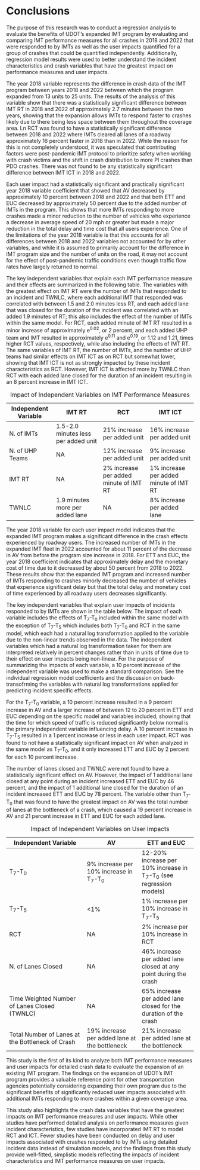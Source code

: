 # Conclusions

The purpose of this research was to conduct a regression analysis to evaluate the benefits of UDOT's expanded IMT program by evaluating and comparing IMT performance measures for all crashes in 2018 and 2022 that were responded to by IMTs as well as the user impacts quantified for a group of crashes that could be quantified independently. Additionally, regression model results were used to better understand the incident characteristics and crash variables that have the greatest impact on performance measures and user impacts.

The year 2018 variable represents the difference in crash data of the IMT program between years 2018 and 2022 between which the program expanded from 13 units to 25 units. The results of the analysis of this variable show that there was a statistically significant difference between IMT RT in 2018 and 2022 of approximately 2.7 minutes between the two years, showing that the expansion allows IMTs to respond faster to crashes likely due to there being less space between them throughout the coverage area. Ln RCT was found to have a statistically significant difference between 2018 and 2022 where IMTs cleared all lanes of a roadway approximately 16 percent faster in 2018 than in 2022. While the reason for this is not completely understood, it was speculated that contributing factors were post-pandemic IMT protocol to prioritize safety when working with crash victims and the shift in crash distribution to more PI crashes than PDO crashes. There was not found to be any statistically significant difference between IMT ICT in 2018 and 2022.

Each user impact had a statistically significant and practically significant year 2018 variable coefficient that showed that AV decreased by approximately 10 percent between 2018 and 2022 and that both ETT and EUC decreased by approximately 50 percent due to the added number of IMTs in the program. This shows that more IMTs responding to more crashes made a minor reduction to the number of vehicles who experience a decrease in average speed of 20 mph or greater but made a major reduction in the total delay and time cost that all users experience. One of the limitations of the year 2018 variable is that this accounts for all differences between 2018 and 2022 variables not accounted for by other variables, and while it is assumed to primarily account for the difference in IMT program size and the number of units on the road, it may not account for the effect of post-pandemic traffic conditions even though traffic flow rates have largely returned to normal.

The key independent variables that explain each IMT performance measure and their effects are summarized in the following table. The variables with the greatest effect on IMT RT were the number of IMTs that responded to an incident and TWNLC, where each additional IMT that responded was correlated with between 1.5 and 2.0 minutes less RT, and each added lane that was closed for the duration of the incident was correlated with an added 1.9 minutes of RT; this also includes the effect of the number of IMTs within the same model. For RCT, each added minute of IMT RT resulted in a minor increase of approximately e^0.02^, or 2 percent, and each added UHP team and IMT resulted in approximately e^0.11^ and e^0.19^, or 1.12 and 1.21, times higher RCT values, respectively, while also including the effects of IMT RT. The same variables of IMT RT, the number of IMTs, and the number of UHP teams had similar effects on IMT ICT as on RCT but somewhat lower, showing that IMT ICT is not as strongly impacted by these incident characteristics as RCT. However, IMT ICT is affected more by TWNLC than RCT with each added lane closed for the duration of an incident resulting in an 8 percent increase in IMT ICT.

| Independent Variable | IMT RT                              | RCT                                    | IMT ICT                                |
|------------------|------------------|------------------|------------------|
| N. of IMTs           | 1.5-2.0 minutes less per added unit | 21% increase per added unit            | 16% increase per added unit            |
| N. of UHP Teams      | NA                                  | 12% increase per added unit            | 9% increase per added unit             |
| IMT RT               | NA                                  | 2% increase per added minute of IMT RT | 1% increase per added minute of IMT RT |
| TWNLC                | 1.9 minutes more per added lane     | NA                                     | 8% increase per added lane             |

: Impact of Independent Variables on IMT Performance Measures

The year 2018 variable for each user impact model indicates that the expanded IMT program makes a significant difference in the crash effects experienced by roadway users. The increased number of IMTs in the expanded IMT fleet in 2022 accounted for about 11 percent of the decrease in AV from before the program size increase in 2018. For ETT and EUC, the year 2018 coefficient indicates that approximately delay and the monetary cost of time due to it decreased by about 50 percent from 2018 to 2022. These results show that the expanded IMT program and increased number of IMTs responding to crashes minorly decreased the number of vehicles that experience significant delay but that the total delay and monetary cost of time experienced by all roadway users decreases significantly.

The key independent variables that explain user impacts of incidents responded to by IMTs are shown in the table below. The impact of each variable includes the effects of T~7~-T~0~ included within the same model with the exception of T~7~-T~5~ which includes both T~7~-T~0~ and RCT in the same model, which each had a natural log transformation applied to the variable due to the non-linear trends observed in the data. The independent variables which had a natural log transformation taken for them are interpreted relatively in percent changes rather than in units of time due to their effect on user impacts being non-linear. For the purpose of summarizing the impacts of each variable, a 10 percent increase of the independent variable was used to make a standard comparison. See the individual regression model coefficients and the discussion on back-transofrming the variables with natural log transformations applied for predicting incident specific effects.

For the T~7~-T~0~ variable, a 10 percent increase resulted in a 9 percent increase in AV and a larger increase of between 12 to 20 percent in ETT and EUC depending on the specific model and variables included, showing that the time for which speed of traffic is reduced significantly below normal is the primary independent variable influencing delay. A 10 percent increase in T~7~-T~5~ resulted in a 1 percent increase or less in each user impact. RCT was found to not have a statistically significant impact on AV when analyzed in the same model as T~7~-T~0~, and it only increased ETT and EUC by 2 percent for each 10 percent increase.

The number of lanes closed and TWNLC were not found to have a statistically significant effect on AV. However, the impact of 1 additional lane closed at any point during an incident increased ETT and EUC by 46 percent, and the impact of 1 additional lane closed for the duration of an incident increased ETT and EUC by 78 percent. The variable other than T~7~-T~0~ that was found to have the greatest impact on AV was the total number of lanes at the bottleneck of a crash, which caused a 19 percent increase in AV and 21 percent increase in ETT and EUC for each added lane.

| Independent Variable                             | AV                                            | ETT and EUC                                                           |
|------------------------------|---------------------|---------------------|
| T~7~-T~0~                                        | 9% increase per 10% increase in T~7~-T~0~     | 12-20% increase per 10% increase in T~7~-T~0~ (see regression models) |
| T~7~-T~5~                                        | \<1%                                          | 1% increase per 10% increase in T~7~-T~5~                             |
| RCT                                              | NA                                            | 2% increase per 10% increase in RCT                                   |
| N. of Lanes Closed                               | NA                                            | 46% increase per added lane closed at any point during the crash      |
| Time Weighted Number of Lanes Closed (TWNLC)     | NA                                            | 65% increase per added lane closed for the duration of the crash      |
| Total Number of Lanes at the Bottleneck of Crash | 19% increase per added lane at the bottleneck | 21% increase per added lane at the bottleneck                         |

: Impact of Independent Variables on User Impacts

This study is the first of its kind to analyze both IMT performance measures and user impacts for detailed crash data to evaluate the expansion of an existing IMT program. The findings on the expansion of UDOT's IMT program provides a valuable reference point for other transportation agencies potentially considering expanding their own program due to the significant benefits of significantly reduced user impacts associated with additional IMTs responding to more crashes within a given coverage area.

This study also highlights the crash data variables that have the greatest impacts on IMT performance measures and user impacts. While other studies have performed detailed analysis on performance measures given incident characteristics, few studies have incorporated IMT RT to model RCT and ICT. Fewer studies have been conducted on delay and user impacts associated with crashes responded to by IMTs using detailed incident data instead of simulation models, and the findings from this study provide well-fitted, simplistic models reflecting the impacts of incident characteristics and IMT performance measures on user impacts.
